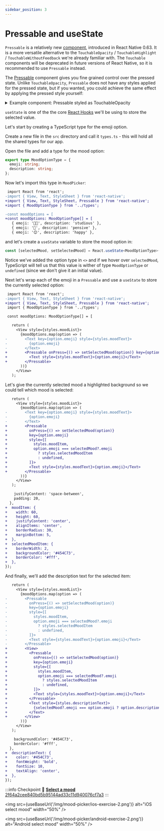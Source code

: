 ```yaml
---
sidebar_position: 3
---
```



# Pressable and useState

`Pressable` is a relatively new [component](https://reactnative.dev/docs/pressable), introduced in React Native 0.63. It is a more versatile alternative to the `TouchableOpacity` / `TouchableHighlight` / `TouchableWithoutFeedback` we're already familiar with. The `Touchable` components will be deprecated in future versions of React Native, so it is recommended to use `Pressable` instead.

The [Pressable](https://reactnative.dev/docs/pressable) component gives you fine grained control over the pressed state. Unlike `TouchableOpacity`, `Pressable` does not have any styles applied for the pressed state, but if you wanted, you could achieve the same effect by applying the pressed style yourself:

<details><summary>Example component: Pressable styled as TouchableOpacity</summary>
<p>

```tsx title="src/components/PressableArea.tsx"
import React from 'react';
import { Pressable, PressableProps } from 'react-native';

export const PressableArea: React.FC<PressableProps> = ({
  children,
  style,
  ...rest
}) => {
  return (
    <Pressable
      {...rest}
      style={(args) => {
        const appliedStyle = typeof style === 'function' ? style(args) : style;
        if (args.pressed) {
          return [appliedStyle, { opacity: 0.9 }];
        }
        return appliedStyle;
      }}
    >
      {children}
    </Pressable>
  );
};
```

</p>
</details>

`useState` is one of the the core [React Hooks](https://reactjs.org/docs/hooks-intro.html) we'll be using to store the selected value.

Let's start by creating a TypeScript type for the emoji option.

Create a new file in the `src` directory and call it `types.ts` - this will hold all the shared types for our app.

Open the file and add a type for the mood option:

```ts title="src/types.ts"
export type MoodOptionType = {
  emoji: string;
  description: string;
};
```

Now let's import this type in `MoodPicker`:

```diff title="src/components/MoodPicker.tsx"
 import React from 'react';
-import { View, Text, StyleSheet } from 'react-native';
+import { View, Text, StyleSheet, Pressable } from 'react-native';
+import { MoodOptionType } from '../types';

-const moodOptions = [
+const moodOptions: MoodOptionType[] = [
   { emoji: '🧑‍💻', description: 'studious' },
   { emoji: '🤔', description: 'pensive' },
   { emoji: '😊', description: 'happy' },

```

and let's create a `useState` variable to store the mood option in:

```ts
const [selectedMood, setSelectedMood] = React.useState<MoodOptionType>();
```

Notice we've added the option type in `<>` and if we hover over `selectedMood`, TypeScript will tell us that this value is wither of type `MoodOptionType` or `undefined` (since we don't give it an initial value).

Next let's wrap each of the emoji in a `Pressable` and use a `useState` to store the currently selected option:

```diff title="src/components/MoodPicker.tsx"
 import React from 'react';
-import { View, Text, StyleSheet } from 'react-native';
+import { View, Text, StyleSheet, Pressable } from 'react-native';
 import { MoodOptionType } from '../types';

 const moodOptions: MoodOptionType[] = [

```

```diff title="src/components/MoodPicker.tsx"
   return (
     <View style={styles.moodList}>
       {moodOptions.map(option => (
-        <Text key={option.emoji} style={styles.moodText}>
-          {option.emoji}
-        </Text>
+        <Pressable onPress={() => setSelectedMood(option)} key={option.emoji}>
+          <Text style={styles.moodText}>{option.emoji}</Text>
+        </Pressable>
       ))}
     </View>
   );
```

Let's give the currently selected mood a highlighted background so we could tell which mood is selected:

```diff title="src/components/MoodPicker.tsx"
   return (
     <View style={styles.moodList}>
       {moodOptions.map(option => (
-        <Text key={option.emoji} style={styles.moodText}>
-          {option.emoji}
-        </Text>
+        <Pressable
+          onPress={() => setSelectedMood(option)}
+          key={option.emoji}
+          style={[
+            styles.moodItem,
+            option.emoji === selectedMood?.emoji
+              ? styles.selectedMoodItem
+              : undefined,
+          ]}>
+          <Text style={styles.moodText}>{option.emoji}</Text>
+        </Pressable>
       ))}
     </View>
   );
```

```diff title="src/components/MoodPicker.tsx"
    justifyContent: 'space-between',
    padding: 20,
  },
+  moodItem: {
+    width: 60,
+    height: 60,
+    justifyContent: 'center',
+    alignItems: 'center',
+    borderRadius: 30,
+    marginBottom: 5,
+  },
+  selectedMoodItem: {
+    borderWidth: 2,
+    backgroundColor: '#454C73',
+    borderColor: '#fff',
+  },
});

```

And finally, we'll add the description text for the selected item:

```diff title="src/components/MoodPicker.tsx"
   return (
     <View style={styles.moodList}>
       {moodOptions.map(option => (
-        <Pressable
-          onPress={() => setSelectedMood(option)}
-          key={option.emoji}
-          style={[
-            styles.moodItem,
-            option.emoji === selectedMood?.emoji
-              ? styles.selectedMoodItem
-              : undefined,
-          ]}>
-          <Text style={styles.moodText}>{option.emoji}</Text>
-        </Pressable>
+        <View>
+          <Pressable
+            onPress={() => setSelectedMood(option)}
+            key={option.emoji}
+            style={[
+              styles.moodItem,
+              option.emoji === selectedMood?.emoji
+                ? styles.selectedMoodItem
+                : undefined,
+            ]}>
+            <Text style={styles.moodText}>{option.emoji}</Text>
+          </Pressable>
+          <Text style={styles.descriptionText}>
+            {selectedMood?.emoji === option.emoji ? option.description : ' '}
+          </Text>
+        </View>
       ))}
     </View>
   );

```

```diff title="src/components/MoodPicker.tsx"
    backgroundColor: '#454C73',
    borderColor: '#fff',
  },
+  descriptionText: {
+    color: '#454C73',
+    fontWeight: 'bold',
+    fontSize: 10,
+    textAlign: 'center',
+  },
});
```

:::info Checkpoint 🔗
[**Select a mood** 2f64a2cee840bd5b95144ad33c11d940076cf7a3](https://github.com/kadikraman/MoodTracker/commit/2f64a2cee840bd5b95144ad33c11d940076cf7a3)
:::

<img
  src={useBaseUrl('/img/mood-picker/ios-exercise-2.png')}
  alt="iOS select mood"
  width="50%"
/>

<img
  src={useBaseUrl('/img/mood-picker/android-exercise-2.png')}
  alt="Android select mood"
  width="50%"
/>
